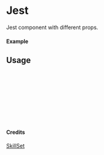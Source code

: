 
<Meta of={Jest} title="SkillSet/Jest" />

# Jest

Jest component with different props.

#### Example

<Canvas of={Jest.Primary} />

## Usage

```ts
import { Jest } from "yadl-ui";

const Example = () => {
  return (
      <Jest />
  );
};

export default Example;
```

#### Credits
[SkillSet](https://skillicons.dev)
